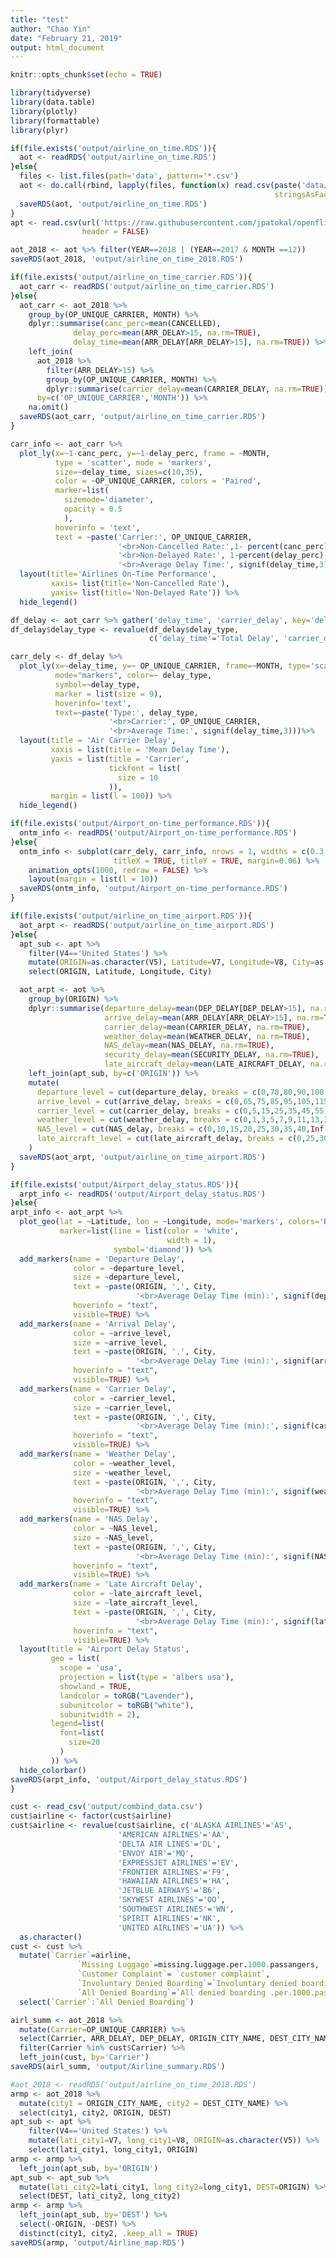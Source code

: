 ```yaml
---
title: "test"
author: "Chao Yin"
date: "February 21, 2019"
output: html_document
---
```


```r
knitr::opts_chunk$set(echo = TRUE)
```

```r
library(tidyverse)
library(data.table)
library(plotly)
library(formattable)
library(plyr)
```

```r
if(file.exists('output/airline_on_time.RDS')){
  aot <- readRDS('output/airline_on_time.RDS')
}else{
  files <- list.files(path='data', pattern='*.csv')
  aot <- do.call(rbind, lapply(files, function(x) read.csv(paste('data/', x, sep=''),
                                                           stringsAsFactors=FALSE)))
  saveRDS(aot, 'output/airline_on_time.RDS')
}
apt <- read.csv(url('https://raw.githubusercontent.com/jpatokal/openflights/master/data/airports.dat'),
                header = FALSE)
```

```r
aot_2018 <- aot %>% filter(YEAR==2018 | (YEAR==2017 & MONTH ==12))
saveRDS(aot_2018, 'output/airline_on_time_2018.RDS')
```

```r
if(file.exists('output/airline_on_time_carrier.RDS')){
  aot_carr <- readRDS('output/airline_on_time_carrier.RDS')
}else{
  aot_carr <- aot_2018 %>%
    group_by(OP_UNIQUE_CARRIER, MONTH) %>%
    dplyr::summarise(canc_perc=mean(CANCELLED),
              delay_perc=mean(ARR_DELAY>15, na.rm=TRUE),
              delay_time=mean(ARR_DELAY[ARR_DELAY>15], na.rm=TRUE)) %>%
    left_join(
      aot_2018 %>%
        filter(ARR_DELAY>15) %>%
        group_by(OP_UNIQUE_CARRIER, MONTH) %>%
        dplyr::summarise(carrier_delay=mean(CARRIER_DELAY, na.rm=TRUE)),
      by=c('OP_UNIQUE_CARRIER','MONTH')) %>%
    na.omit()
  saveRDS(aot_carr, 'output/airline_on_time_carrier.RDS')
}
```

```r
carr_info <- aot_carr %>%
  plot_ly(x=~1-canc_perc, y=~1-delay_perc, frame = ~MONTH, 
          type = 'scatter', mode = 'markers',
          size=~delay_time, sizes=c(10,35), 
          color = ~OP_UNIQUE_CARRIER, colors = 'Paired',
          marker=list(
            sizemode='diameter',
            opacity = 0.5
            ),
          hoverinfo = 'text',
          text = ~paste('Carrier:', OP_UNIQUE_CARRIER,
                        '<br>Non-Cancelled Rate:',1- percent(canc_perc),
                        '<br>Non-Delayed Rate:', 1-percent(delay_perc),
                        '<br>Average Delay Time:', signif(delay_time,3))) %>%
  layout(title='Airlines On-Time Performance',
         xaxis= list(title='Non-Cancelled Rate'),
         yaxis= list(title='Non-Delayed Rate')) %>%
  hide_legend()
```

```r
df_delay <- aot_carr %>% gather('delay_time', 'carrier_delay', key='delay_type', value='delay_time')
df_delay$delay_type <- revalue(df_delay$delay_type, 
                               c('delay_time'='Total Delay', 'carrier_delay'='Carrier Delay'))
```

```r
carr_dely <- df_delay %>%
  plot_ly(x=~delay_time, y=~ OP_UNIQUE_CARRIER, frame=~MONTH, type='scatter',
          mode="markers", color=~ delay_type,
          symbol=~delay_type,
          marker = list(size = 9),
          hoverinfo='text',
          text=~paste('Type:', delay_type,
                      '<br>Carrier:', OP_UNIQUE_CARRIER,
                      '<br>Average Time:', signif(delay_time,3)))%>%
  layout(title = 'Air Carrier Delay',
         xaxis = list(title = 'Mean Delay Time'),
         yaxis = list(title = 'Carrier',
                      tickfont = list(
                        size = 10
                      )),
         margin = list(l = 100)) %>%
  hide_legend()
```

```r
if(file.exists('output/Airport_on-time_performance.RDS')){
  ontm_info <- readRDS('output/Airport_on-time_performance.RDS')
}else{
  ontm_info <- subplot(carr_dely, carr_info, nrows = 1, widths = c(0.3, 0.7), 
                       titleX = TRUE, titleY = TRUE, margin=0.06) %>%
    animation_opts(1000, redraw = FALSE) %>%
    layout(margin = list(l = 10))
  saveRDS(ontm_info, 'output/Airport_on-time_performance.RDS')
}
```

```r
if(file.exists('output/airline_on_time_airport.RDS')){
  aot_arpt <- readRDS('output/airline_on_time_airport.RDS')
}else{
  apt_sub <- apt %>% 
    filter(V4=='United States') %>%
    mutate(ORIGIN=as.character(V5), Latitude=V7, Longitude=V8, City=as.character(V3)) %>%
    select(ORIGIN, Latitude, Longitude, City)

  aot_arpt <- aot %>%
    group_by(ORIGIN) %>%
    dplyr::summarise(departure_delay=mean(DEP_DELAY[DEP_DELAY>15], na.rm=TRUE),
                     arrive_delay=mean(ARR_DELAY[ARR_DELAY>15], na.rm=TRUE),
                     carrier_delay=mean(CARRIER_DELAY, na.rm=TRUE),
                     weather_delay=mean(WEATHER_DELAY, na.rm=TRUE),
                     NAS_delay=mean(NAS_DELAY, na.rm=TRUE),
                     security_delay=mean(SECURITY_DELAY, na.rm=TRUE),
                     late_aircraft_delay=mean(LATE_AIRCRAFT_DELAY, na.rm=TRUE)) %>%
    left_join(apt_sub, by=c('ORIGIN')) %>%
    mutate(
      departure_level = cut(departure_delay, breaks = c(0,70,80,90,100,110,120,130,Inf), labels = F),
      arrive_level = cut(arrive_delay, breaks = c(0,65,75,85,95,105,115,125,Inf), labels = F),
      carrier_level = cut(carrier_delay, breaks = c(0,5,15,25,35,45,55,65,Inf), labels = F),
      weather_level = cut(weather_delay, breaks = c(0,1,3,5,7,9,11,13,Inf), labels = F),
      NAS_level = cut(NAS_delay, breaks = c(0,10,15,20,25,30,35,40,Inf), labels = F),
      late_aircraft_level = cut(late_aircraft_delay, breaks = c(0,25,30,35,40,45,50,55,Inf), labels = F)
    )
  saveRDS(aot_arpt, 'output/airline_on_time_airport.RDS')
}
```

```r
if(file.exists('output/Airport_delay_status.RDS')){
  arpt_info <- readRDS('output/Airport_delay_status.RDS')
}else{
arpt_info <- aot_arpt %>% 
  plot_geo(lat = ~Latitude, lon = ~Longitude, mode='markers', colors='Blues',
           marker=list(line = list(color = 'white',
                                   width = 1),
                       symbol='diamond')) %>%
  add_markers(name = 'Departure Delay',
              color = ~departure_level,
              size = ~departure_level,
              text = ~paste(ORIGIN, ',', City,
                            '<br>Average Delay Time (min):', signif(departure_delay,3)),
              hoverinfo = "text",
              visible=TRUE) %>%
  add_markers(name = 'Arrival Delay',
              color = ~arrive_level,
              size = ~arrive_level,
              text = ~paste(ORIGIN, ',', City,
                            '<br>Average Delay Time (min):', signif(arrive_delay,3)),
              hoverinfo = "text",
              visible=TRUE) %>%
  add_markers(name = 'Carrier Delay',
              color = ~carrier_level,
              size = ~carrier_level,
              text = ~paste(ORIGIN, ',', City,
                            '<br>Average Delay Time (min):', signif(carrier_delay,3)),
              hoverinfo = "text",
              visible=TRUE) %>%
  add_markers(name = 'Weather Delay',
              color = ~weather_level,
              size = ~weather_level,
              text = ~paste(ORIGIN, ',', City,
                            '<br>Average Delay Time (min):', signif(weather_delay,3)),
              hoverinfo = "text",
              visible=TRUE) %>%
  add_markers(name = 'NAS Delay',
              color = ~NAS_level,
              size = ~NAS_level,
              text = ~paste(ORIGIN, ',', City,
                            '<br>Average Delay Time (min):', signif(NAS_delay,3)),
              hoverinfo = "text",
              visible=TRUE) %>% 
  add_markers(name = 'Late Aircraft Delay',
              color = ~late_aircraft_level,
              size = ~late_aircraft_level,
              text = ~paste(ORIGIN, ',', City,
                            '<br>Average Delay Time (min):', signif(late_aircraft_delay,3)),
              hoverinfo = "text",
              visible=TRUE) %>%
  layout(title = 'Airport Delay Status', 
         geo = list(
           scope = 'usa',
           projection = list(type = 'albers usa'),
           showland = TRUE,
           landcolor = toRGB("Lavender"),
           subunitcolor = toRGB("white"),
           subunitwidth = 2),
         legend=list(
           font=list(
             size=20
           )
         )) %>%
  hide_colorbar()
saveRDS(arpt_info, 'output/Airport_delay_status.RDS')
}
```

```r
cust <- read_csv('output/combind_data.csv')
cust$airline <- factor(cust$airline)
cust$airline <- revalue(cust$airline, c('ALASKA AIRLINES'='AS',
                        'AMERICAN AIRLINES'='AA',
                        'DELTA AIR LINES'='DL',
                        'ENVOY AIR'='MQ',
                        'EXPRESSJET AIRLINES'='EV',
                        'FRONTIER AIRLINES'='F9',
                        'HAWAIIAN AIRLINES'='HA',
                        'JETBLUE AIRWAYS'='B6',
                        'SKYWEST AIRLINES'='OO',
                        'SOUTHWEST AIRLINES'='WN',
                        'SPIRIT AIRLINES'='NK',
                        'UNITED AIRLINES'='UA')) %>%
  as.character()
cust <- cust %>% 
  mutate(`Carrier`=airline,
               `Missing Luggage`=missing.luggage.per.1000.passangers,
               `Customer Complaint`= `customer complaint`,
               `Involuntary Denied Boarding`=`Involuntary denied boarding.per.1000.passangers`,
               `All Denied Boarding`=`All denied boarding .per.1000.passangers`) %>%
  select(`Carrier`:`All Denied Boarding`)
```

```r
airl_summ <- aot_2018 %>%
  mutate(Carrier=OP_UNIQUE_CARRIER) %>%
  select(Carrier, ARR_DELAY, DEP_DELAY, ORIGIN_CITY_NAME, DEST_CITY_NAME) %>%
  filter(Carrier %in% cust$Carrier) %>%
  left_join(cust, by='Carrier')
saveRDS(airl_summ, 'output/Airline_summary.RDS')
```

```r
#aot_2018 <- readRDS('output/airline_on_time_2018.RDS')
armp <- aot_2018 %>% 
  mutate(city1 = ORIGIN_CITY_NAME, city2 = DEST_CITY_NAME) %>%
  select(city1, city2, ORIGIN, DEST)
apt_sub <- apt %>% 
    filter(V4=='United States') %>%
    mutate(lati_city1=V7, long_city1=V8, ORIGIN=as.character(V5)) %>%
    select(lati_city1, long_city1, ORIGIN)
armp <- armp %>%
  left_join(apt_sub, by='ORIGIN')
apt_sub <- apt_sub %>% 
  mutate(lati_city2=lati_city1, long_city2=long_city1, DEST=ORIGIN) %>%
  select(DEST, lati_city2, long_city2)
armp <- armp %>%
  left_join(apt_sub, by='DEST') %>%
  select(-ORIGIN, -DEST) %>%
  distinct(city1, city2, .keep_all = TRUE)
saveRDS(armp, 'output/Airline_map.RDS')
```


